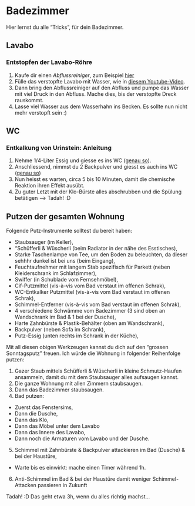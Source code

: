 # Badezimmer

Hier lernst du alle "Tricks", für dein Badezimmer.

## Lavabo

### Entstopfen der Lavabo-Röhre

1) Kaufe dir einen _Abflussreiniger_, zum Beispiel [hier](https://www.galaxus.ch/de/s7/product/diaqua-abflussreiniger-reinigungsutensil-5851652?dbq=1&gclid=EAIaIQobChMIociYwtWX9AIVF-R3Ch29hg6EEAQYASABEgJzdvD_BwE&gclsrc=aw.ds)
2) Fülle das verstopfte Lavabo mit Wasser, wie in [diesem Youtube-Video](https://www.youtube.com/watch?v=UDxdY9-vAhw).
3) Dann bring den Abflussreiniger auf den Abfluss und pumpe das Wasser mit viel Druck in den Abfluss. Mache dies, bis der verstopfte Dreck rauskommt. 
4) Lasse viel Wasser aus dem Wasserhahn ins Becken. Es sollte nun nicht mehr verstopft sein :)

## WC

### Entkalkung von Urinstein: Anleitung

1) Nehme 1/4-Liter Essig und giesse es ins WC ([genau so](https://www.youtube.com/watch?v=kFKCiM7v-qk&t=1m17s)).
2) Anschliessend, nimmst du 2 Backpulver und giesst es auch ins WC ([genau so](https://www.youtube.com/watch?v=kFKCiM7v-qk&t=1m35s))
3) Nun heisst es warten, circa 5 bis 10 Minuten, damit die chemische Reaktion ihren Effekt ausübt.
4) Zu guter Letzt mit der Klo-Bürste alles abschrubben und die Spülung betätigen --> Tadah! :D 

## Putzen der gesamten Wohnung

Folgende Putz-Instrumente solltest du bereit haben:

- Staubsauger (im Keller),
- "Schüfferli & Wüscherli (beim Radiator in der nähe des Esstisches),
- Starke Taschenlampe von Tee, um den Boden zu beleuchten, da dieser sehhhr dunkel ist bei uns (beim Eingang),
- Feuchtaufnehmer mit langem Stab spezifisch für Parkett (neben Kleiderschrank im Schlafzimmer),
- Swiffer (in Schublade vom Fernsehmöbel),
- Cif-Putzmittel (vis-à-vis vom Bad verstaut im offenen Schrak),
- WC-Entkalker Putzmittel (vis-à-vis vom Bad verstaut im offenen Schrak),
- Schimmel-Entferner (vis-à-vis vom Bad verstaut im offenen Schrak),
- 4 verschiedene Schwämme vom Badezimmer (3 sind oben an Wandschrank im Bad & 1 bei  der Dusche),
- Harte Zahnbürste & Plastik-Behälter (oben am Wandschrank),
- Backpulver (neben Sofa im Schrank), 
- Putz-Essig (unten rechts im Schrank in der Küche),

Mit all diesen obigen Werkzeugen kannst du dich auf den "grossen Sonntagsputz" freuen. Ich würde die Wohnung in folgender Reihenfolge putzen:

1) Gazer Staub mittels Schüfferli & Wüscherli in kleine Schmutz-Haufen ansammeln, damit du mit dem Staubsauger alles aufsaugen kannst.
2) Die ganze Wohnung mit allen Zimmern staubsaugen.
3) Dann das Badezimmer staubsaugen.
4) Bad putzen:
  - Zuerst das Fenstersims,
  - Dann die Dusche,
  - Dann das Klo,
  - Dann das Möbel unter dem Lavabo
  - Dann das Innere des Lavabo,
  - Dann noch die Armaturen vom Lavabo und der Dusche.
5) Schimmel mit Zahnbürste & Backpulver attackieren im Bad (Dusche) & bei der Haustüre,
  - Warte bis es einwirkt: mache einen Timer während 1h.
6) Anti-Schimmel im Bad & bei der Haustüre damit weniger Schimmel-Attacken passieren in Zukunft

Tadah! :D Das geht etwa 3h, wenn du alles richtig machst... 

